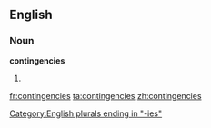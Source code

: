 ==English==

===Noun===
'''contingencies'''

# {{plural of|[[contingency]]}}

[[Category:English plurals ending in "-ies"]]

[[fr:contingencies]]
[[ta:contingencies]]
[[zh:contingencies]]
